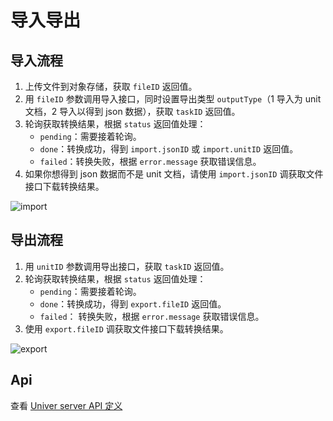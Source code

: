 
# 导入导出

## 导入流程

1. 上传文件到对象存储，获取 `fileID` 返回值。
2. 用 `fileID` 参数调用导入接口，同时设置导出类型 `outputType`（1 导入为 unit 文档，2 导入以得到 json 数据），获取 `taskID` 返回值。
3. 轮询获取转换结果，根据 `status` 返回值处理：
    - `pending`：需要接着轮询。
    - `done`：转换成功，得到 `import.jsonID` 或 `import.unitID` 返回值。
    - `failed`：转换失败，根据 `error.message` 获取错误信息。
4. 如果你想得到 json 数据而不是 unit 文档，请使用 `import.jsonID` 调获取文件接口下载转换结果。

<Image src={importImg} alt="import" width={350} />

## 导出流程

1. 用 `unitID` 参数调用导出接口，获取 `taskID` 返回值。
2. 轮询获取转换结果，根据 `status` 返回值处理：
    - `pending`：需要接着轮询。
    - `done`：转换成功，得到 `export.fileID` 返回值。
    - `failed`： 转换失败，根据 `error.message` 获取错误信息。
3. 使用 `export.fileID` 调获取文件接口下载转换结果。

<Image src={exportImg} alt="export" width={350} />

## Api

查看 [Univer server API 定义](/guides/sheet/server/api)
